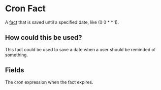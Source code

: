 
# Cron Fact

A [fact](/docs/facts) that is saved until a specified date, like (0 0 \* \* 1).

## How could this be used?

This fact could be used to save a date when a user should be reminded of something.

## Fields

<FactsField />

<EntryField name="Cron" required>
    The cron expression when the fact expires.
</EntryField>
